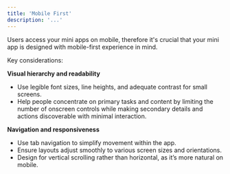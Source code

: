 ```yaml
---
title: 'Mobile First'
description: '...'
---
```


Users access your mini apps on mobile, therefore it's crucial that your mini app is designed with mobile-first experience in mind. 

Key considerations:

**Visual hierarchy and readability**
- Use legible font sizes, line heights, and adequate contrast for small screens.
- Help people concentrate on primary tasks and content by limiting the number of onscreen controls while making secondary details and actions discoverable with minimal interaction.

**Navigation and responsiveness**
- Use tab navigation to simplify movement within the app.
- Ensure layouts adjust smoothly to various screen sizes and orientations.
- Design for vertical scrolling rather than horizontal, as it’s more natural on mobile.


